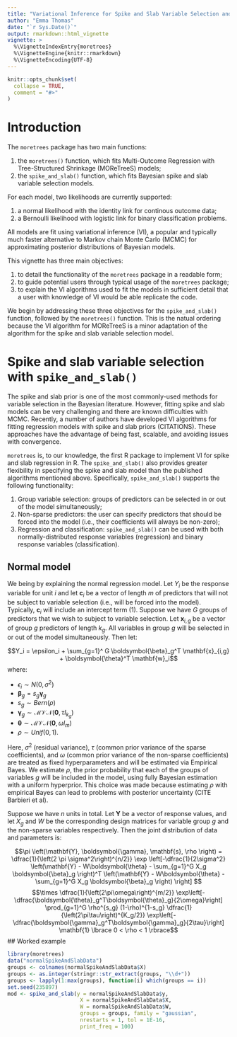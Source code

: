 ```yaml
---
title: "Variational Inference for Spike and Slab Variable Selection and Multi-Outcome Regression"
author: "Emma Thomas"
date: "`r Sys.Date()`"
output: rmarkdown::html_vignette
vignette: >
  %\VignetteIndexEntry{moretrees}
  %\VignetteEngine{knitr::rmarkdown}
  %\VignetteEncoding{UTF-8}
---
```


```r
knitr::opts_chunk$set(
  collapse = TRUE,
  comment = "#>"
)
```

# Introduction

The `moretrees` package has two main functions: 

1. the `moretrees()` function, which fits Multi-Outcome Regression with Tree-Structured Shrinkage (MOReTreeS) models;
1. the `spike_and_slab()` function, which fits Bayesian spike and slab variable selection models.

For each model, two likelihoods are currently supported: 

1. a normal likelihood with the identity link for continous outcome data;
1. a Bernoulli likelihood with logistic link for binary classification problems.

All models are fit using variational inference (VI), a popular and typically much faster alternative to Markov chain Monte Carlo (MCMC) for approximating posterior distributions of Bayesian models.

This vignette has three main objectives:

1. to detail the functionality of the `moretrees` package in a readable form;
1. to guide potential users through typical usage of the `moretrees` package;
1. to explain the VI algorithms used to fit the models in sufficient detail that a user with knowledge of VI would be able replicate the code.

We begin by addressing these three objectives for the `spike_and_slab()` function, followed by the `moretrees()` function.
This is the natual ordering because the VI algorithm for MOReTreeS is a minor adaptation of the algorithm for the spike and slab variable selection model.

# Spike and slab variable selection with `spike_and_slab()`

The spike and slab prior is one of the most commonly-used methods for variable selection in the Bayesian literature.
However, fitting spike and slab models can be very challenging and there are known difficulties with MCMC.
Recently, a number of authors have developed VI algorithms for fitting regression models with spike and slab priors (CITATIONS).
These approaches have the advantage of being fast, scalable, and avoiding issues with convergence.

`moretrees` is, to our knowledge, the first R package to implement VI for spike and slab regression in R.
The `spike_and_slab()` also provides greater flexibility in specifying the spike and slab model than the published algorithms mentioned above.
Specifically, `spike_and_slab()` supports the following functionality:

1. Group variable selection: groups of predictors can be selected in or out of the model simultaneously;
1. Non-sparse predictors: the user can specify predictors that should be forced into the model (i.e., their coefficients will always be non-zero);
1. Regression and classification: `spike_and_slab()` can be used with both normally-distributed response variables (regression) and binary response variables (classification).

## Normal model

We being by explaining the normal regression model.
Let $Y_i$ be the response variable for unit $i$ and let $\mathbf{c}_i$ be a vector of length $m$ of predictors that will not be subject to variable selection (i.e., will be forced into the model).
Typically, $\mathbf{c}_i$ will include an intercept term (1).
Suppose we have $G$ groups of predictors that we wish to subject to variable selection.
Let $\mathbf{x}_{i,g}$ be a vector of group $g$ predictors of length $k_g$.
All variables in group $g$ will be selected in or out of the model simultaneously.
Then let:

$$Y_i = \epsilon_i + \sum_{g=1}^ G \boldsymbol{\beta}_g^T \mathbf{x}_{i,g} + \boldsymbol{\theta}^T \mathbf{w}_i$$
where:

* $\epsilon_i \sim N(0,\sigma^2)$
* $\boldsymbol{\beta}_g = s_g \boldsymbol{\gamma}_g$
* $s_g \sim Bern(\rho)$
* $\boldsymbol{\gamma}_g \sim \mathcal{MVN}\left(\boldsymbol{0},\tau I_{k_g}\right)$
* $\boldsymbol{\theta} \sim \mathcal{MVN} \left( \boldsymbol{0}, \omega I_m \right)$
* $\rho \sim Unif(0,1)$.

Here, $\sigma^2$ (residual variance), $\tau$ (common prior variance of the sparse coefficients), and $\omega$ (common prior variance of the non-sparse coefficients) are treated as fixed hyperparameters and will be estimated via Empirical Bayes.
We estimate $\rho$, the prior probability that each of the groups of variables $g$ will be included in the model, using fully Bayesian estimation with a uniform hyperprior.
This choice was made because estimating $\rho$ with empirical Bayes can lead to problems with posterior uncertainty (CITE Barbieri et al).

Suppose we have $n$ units in total.
Let $\mathbf{Y}$ be a vector of response values, and let $X_g$ and $W$ be the corresponding design matrices for variable group $g$ and the non-sparse variables respectively.
Then the joint distribution of data and parameters is:

$$\pi \left(\mathbf{Y}, \boldsymbol{\gamma}, \mathbf{s}, \rho \right)  = \dfrac{1}{\left(2 \pi \sigma^2\right)^{n/2}} \exp \left[-\dfrac{1}{2\sigma^2} \left(\mathbf{Y} - W\boldsymbol{\theta} - \sum_{g=1}^G X_g \boldsymbol{\beta}_g \right)^T \left(\mathbf{Y} - W\boldsymbol{\theta} - \sum_{g=1}^G X_g \boldsymbol{\beta}_g  \right) \right] $$
$$\times \dfrac{1}{\left(2\pi\omega\right)^{m/2}} \exp\left[-\dfrac{\boldsymbol{\theta}_g^T\boldsymbol{\theta}_g}{2\omega}\right] \prod_{g=1}^G \rho^{s_g} (1-\rho)^{1-s_g} \dfrac{1}{\left(2\pi\tau\right)^{K_g/2}} \exp\left[-\dfrac{\boldsymbol{\gamma}_g^T\boldsymbol{\gamma}_g}{2\tau}\right] \mathbf{1} \lbrace 0 < \rho < 1 \rbrace$$
## Worked example


```r
library(moretrees)
data("normalSpikeAndSlabData")
groups <- colnames(normalSpikeAndSlabData$X)
groups <- as.integer(stringr::str_extract(groups, "\\d+"))
groups <- lapply(1:max(groups), function(i) which(groups == i))
set.seed(235897)
mod <- spike_and_slab(y = normalSpikeAndSlabData$y, 
                       X = normalSpikeAndSlabData$X, 
                       W = normalSpikeAndSlabData$W,
                       groups = groups, family = "gaussian",
                       nrestarts = 1, tol = 1E-16, 
                       print_freq = 100)
```
